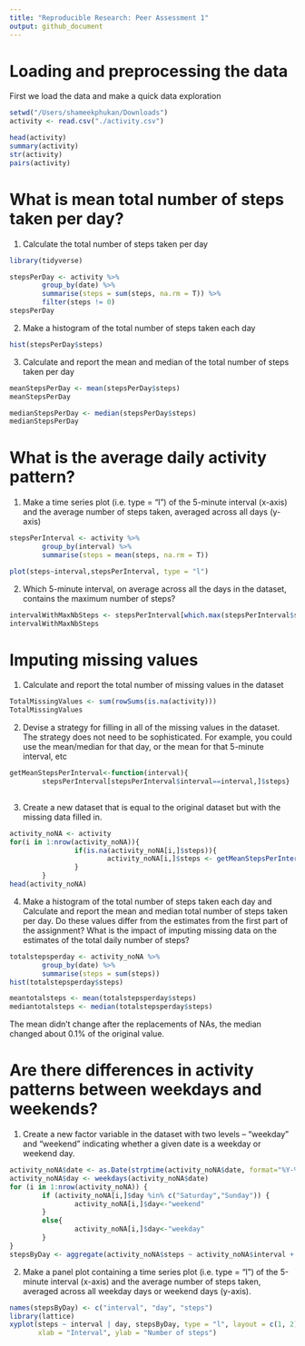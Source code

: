 ```yaml
---
title: "Reproducible Research: Peer Assessment 1"
output: github_document
---
```


# Loading and preprocessing the data

First we load the data and make a quick data exploration

```r
setwd("/Users/shameekphukan/Downloads")
activity <- read.csv("./activity.csv")

head(activity)
summary(activity)
str(activity)
pairs(activity)
```

# What is mean total number of steps taken per day?

1. Calculate the total number of steps taken per day

```r
library(tidyverse)

stepsPerDay <- activity %>%
        group_by(date) %>%
        summarise(steps = sum(steps, na.rm = T)) %>%
        filter(steps != 0) 
stepsPerDay
```

2. Make a histogram of the total number of steps taken each day

```r
hist(stepsPerDay$steps)
```

3. Calculate and report the mean and median of the total number of steps taken per day

```r
meanStepsPerDay <- mean(stepsPerDay$steps)
meanStepsPerDay

medianStepsPerDay <- median(stepsPerDay$steps)
medianStepsPerDay
```

# What is the average daily activity pattern?

1. Make a time series plot (i.e. type = "l") of the 5-minute interval (x-axis) and the average number of steps taken, averaged across all days (y-axis)

```r
stepsPerInterval <- activity %>%
        group_by(interval) %>%
        summarise(steps = mean(steps, na.rm = T))

plot(steps~interval,stepsPerInterval, type = "l")
```

2. Which 5-minute interval, on average across all the days in the dataset, contains the maximum number of steps?

```r
intervalWithMaxNbSteps <- stepsPerInterval[which.max(stepsPerInterval$steps),]$interval
intervalWithMaxNbSteps
```

# Imputing missing values

1. Calculate and report the total number of missing values in the dataset 

```r
TotalMissingValues <- sum(rowSums(is.na(activity)))
TotalMissingValues
```
2. Devise a strategy for filling in all of the missing values in the dataset. The strategy does not need to be sophisticated. For example, you could use the mean/median for that day, or the mean for that 5-minute interval, etc

```r
getMeanStepsPerInterval<-function(interval){
        stepsPerInterval[stepsPerInterval$interval==interval,]$steps}
        
```

3. Create a new dataset that is equal to the original dataset but with the missing data filled in.

```r
activity_noNA <- activity
for(i in 1:nrow(activity_noNA)){
                if(is.na(activity_noNA[i,]$steps)){
                        activity_noNA[i,]$steps <- getMeanStepsPerInterval(activity_noNA[i,]$interval)
                }
        }
head(activity_noNA)
```

4. Make a histogram of the total number of steps taken each day and Calculate and report the mean and median total number of steps taken per day. Do these values differ from the estimates from the first part of the assignment? What is the impact of imputing missing data on the estimates of the total daily number of steps?

```r
totalstepsperday <- activity_noNA %>%
        group_by(date) %>%
        summarise(steps = sum(steps))
hist(totalstepsperday$steps)

meantotalsteps <- mean(totalstepsperday$steps)
mediantotalsteps <- median(totalstepsperday$steps)
```

The mean didn’t change after the replacements of NAs, the median changed about 0.1% of the original value.

# Are there differences in activity patterns between weekdays and weekends?

1. Create a new factor variable in the dataset with two levels – “weekday” and “weekend” indicating whether a given date is a weekday or weekend day.
```r
activity_noNA$date <- as.Date(strptime(activity_noNA$date, format="%Y-%m-%d"))
activity_noNA$day <- weekdays(activity_noNA$date)
for (i in 1:nrow(activity_noNA)) {
        if (activity_noNA[i,]$day %in% c("Saturday","Sunday")) {
                activity_noNA[i,]$day<-"weekend"
        }
        else{
                activity_noNA[i,]$day<-"weekday"
        }
}
stepsByDay <- aggregate(activity_noNA$steps ~ activity_noNA$interval + activity_noNA$day, activity_noNA, mean)

```

2. Make a panel plot containing a time series plot (i.e. type = "l") of the 5-minute interval (x-axis) and the average number of steps taken, averaged across all weekday days or weekend days (y-axis). 
```r
names(stepsByDay) <- c("interval", "day", "steps")
library(lattice)
xyplot(steps ~ interval | day, stepsByDay, type = "l", layout = c(1, 2), 
       xlab = "Interval", ylab = "Number of steps")
```


